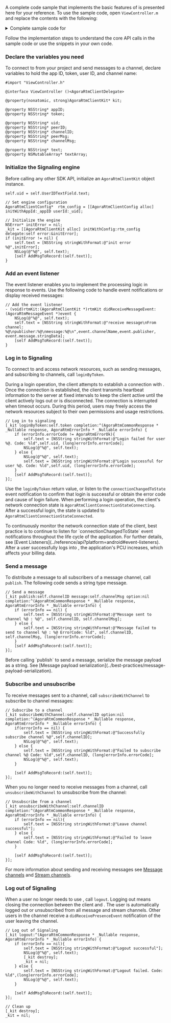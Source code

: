<PlatformWrapper platform="ios, macos">


A complete code sample that implements the basic features of <Vpd k="NAME" /> is presented here for your reference. To use the sample code, open `ViewController.m` and replace the contents with  the following:

<details>
<summary>Complete sample code for <Vpd k="PRODUCT" /></summary>

<CodeBlock language="objc" showLineNumbers>
{`#import "ViewController.h"

@interface ViewController ()<AgoraRtmClientDelegate>

@property(nonatomic, strong)AgoraRtmClientKit* kit;

@property NSString* appID;
@property NSString* token;

@property NSString* uid;
@property NSString* peerID;
@property NSString* channelID;
@property NSString* peerMsg;
@property NSString* channelMsg;

@property NSString* text;
@property NSMutableArray* textArray;

- (void)AddMsgToRecord:(NSString*)text;

@end

@implementation ViewController

- (void)viewDidLoad {
[super viewDidLoad];
// Enter your App ID
self.appID = @"your_appid";
self.MsgTextView.textColor = UIColor.blueColor;
self.textArray = [[NSMutableArray alloc]init];
}

- (void)rtmKit:(AgoraRtmClientKit *)rtmKit didReceiveMessageEvent:(AgoraRtmMessageEvent *)event {
    NSLog(@"%@", self.text);
    self.text = [NSString stringWithFormat:@"receive message\nFrom channel: %@\npublisher:%@\nmessage:%@\n",event.channelName,event.publisher, event.message.stringData];
    [self AddMsgToRecord:(self.text)];
}

// Add message to the UI TextView
- (void)AddMsgToRecord:(NSString*)text {


[self.textArray addObject:(self.text)];
self.MsgTextView.text = [self.textArray componentsJoinedByString:(@"\n")];

}

- (IBAction)Login:(id)sender {
    self.uid = self.UserIDTextField.text;
    // Enter your token
    self.token = @"your_token";

    AgoraRtmClientConfig*  rtm_config = [[AgoraRtmClientConfig alloc] initWithAppId:_appID userId:_uid];

    NSError* initError = nil;
    _kit = [[AgoraRtmClientKit alloc] initWithConfig:rtm_config delegate:self error:&initError];
    if (initError != nil) {
        self.text = [NSString stringWithFormat:@"init error %@",initError];
        NSLog(@"%@", self.text);
        [self AddMsgToRecord:(self.text)];
    }
    // Log in the RTM server
    [_kit loginByToken:self.token completion:^(AgoraRtmCommonResponse * _Nullable response, AgoraRtmErrorInfo * _Nullable errorInfo) {
        if (errorInfo.errorCode != AgoraRtmErrorOk){
            self.text = [NSString stringWithFormat:@"Login failed for user %@. Code: %ld",self.uid, (long)errorInfo.errorCode];
            NSLog(@"%@", self.text);
        } else {
            NSLog(@"%@", self.text);
            self.text = [NSString stringWithFormat:@"Login successful for user %@. Code: %ld",self.uid, (long)errorInfo.errorCode];
        }
        [self AddMsgToRecord:(self.text)];
    }];

}

- (IBAction)Logout:(id)sender {
if (_kit != nil) {
    // Log out from the RTM server
    [_kit logout:^(AgoraRtmCommonResponse * _Nullable response, AgoraRtmErrorInfo * _Nullable errorInfo) {
        if (errorInfo == nil){
            self.text = [NSString stringWithFormat:@"Logout successful"];
            NSLog(@"%@", self.text);
            [_kit destroy];
            _kit = nil;
        } else {
            self.text = [NSString stringWithFormat:@"Logout failed. Code: %ld",(long)errorInfo.errorCode];
            NSLog(@"%@", self.text);
        }

        [self AddMsgToRecord:(self.text)];
    }];
    }
}

- (IBAction)SubscribeChannel:(id)sender {
self.channelID = self.ChannelIDTextField.text;
if (_kit != nil) {
    // Subscribe to a channel
    [_kit subscribeWithChannel:self.channelID option:nil completion:^(AgoraRtmCommonResponse * _Nullable response, AgoraRtmErrorInfo * _Nullable errorInfo) {
        if(errorInfo == nil) {
            self.text = [NSString stringWithFormat:@"Successfully subscribe channel %@",self.channelID];
            NSLog(@"%@", self.text);
        } else {
            self.text = [NSString stringWithFormat:@"Failed to subscribe channel %@ Code: %ld",self.channelID, (long)errorInfo.errorCode];
            NSLog(@"%@", self.text);
        }

        [self AddMsgToRecord:(self.text)];
    }];
    }
}

- (IBAction)UnsubscribeChannel:(id)sender {
    if (_kit == nil)
        return;
    // Unsubscribe from a channel
    [_kit unsubscribeWithChannel:self.channelID completion:^(AgoraRtmCommonResponse * _Nullable response, AgoraRtmErrorInfo * _Nullable errorInfo) {
        if (errorInfo == nil){
            self.text = [NSString stringWithFormat:@"Leave channel successful"];
        } else {
            self.text = [NSString stringWithFormat:@"Failed to leave channel Code: %ld", (long)errorInfo.errorCode]; }

        [self AddMsgToRecord:(self.text)];
    }];
}

- (IBAction)SendMessageToMessageChannel:(id)sender {
self.channelID = self.ChannelIDTextField.text;
self.channelMsg = self.GroupMsgTextField.text;
    // Publish a message
    [_kit publish:self.channelID message:self.channelMsg option:nil completion:^(AgoraRtmCommonResponse * _Nullable response, AgoraRtmErrorInfo * _Nullable errorInfo) {
        if (errorInfo == nil)
        {
            self.text = [NSString stringWithFormat:@"Message sent to channel %@ : %@", self.channelID, self.channelMsg];        }
        else
        {
            self.text = [NSString stringWithFormat:@"Message failed to send to channel %@ : %@ ErrorCode: %ld", self.channelID, self.channelMsg, (long)errorInfo.errorCode];        }

        [self AddMsgToRecord:(self.text)];
    }];
}
@end`}
</CodeBlock>
</details>

Follow the implementation steps to understand the core API calls in the sample code or use the snippets in your own code.
 

### Declare the variables you need

To connect to <Vg k="SIG" /> from your project and send messages to a channel, declare variables to hold the app ID, token, user ID, and channel name:

```objc
#import "ViewController.h"

@interface ViewController ()<AgoraRtmClientDelegate>

@property(nonatomic, strong)AgoraRtmClientKit* kit;

@property NSString* appID;
@property NSString* token;

@property NSString* uid;
@property NSString* peerID;
@property NSString* channelID;
@property NSString* peerMsg;
@property NSString* channelMsg;

@property NSString* text;
@property NSMutableArray* textArray;
```

### Initialize the Signaling engine

Before calling any other <Vg k="SIG" /> SDK API, initialize an `AgoraRtmClientKit` object instance.

```objc
self.uid = self.UserIDTextField.text;

// Set engine configuration
AgoraRtmClientConfig*  rtm_config = [[AgoraRtmClientConfig alloc] initWithAppId:_appID userId:_uid];

// Initialize the engine
NSError* initError = nil;
_kit = [[AgoraRtmClientKit alloc] initWithConfig:rtm_config delegate:self error:&initError];
if (initError != nil) {
    self.text = [NSString stringWithFormat:@"init error %@",initError];
    NSLog(@"%@", self.text);
    [self AddMsgToRecord:(self.text)];
}
```

### Add an event listener

The event listener enables you to implement the processing logic in response to <Vg k="SIG" /> events. Use the following code to handle event notifications or display received messages:

```objc
// Add the event listener
- (void)rtmKit:(AgoraRtmClientKit *)rtmKit didReceiveMessageEvent:(AgoraRtmMessageEvent *)event {
    NSLog(@"%@", self.text);
    self.text = [NSString stringWithFormat:@"receive message\nFrom channel: %@\npublisher:%@\nmessage:%@\n",event.channelName,event.publisher, event.message.stringData];
    [self AddMsgToRecord:(self.text)];
}
```

### Log in to Signaling

To connect to <Vg k="SIG" /> and access <Vg k="SIG" /> network resources, such as sending messages, and subscribing to channels, call `loginByToken`.

During a login operation, the client attempts to establish a connection with <Vg k="SIG" />. Once the connection is established, the client transmits heartbeat information to the <Vg k="SIG" /> server at fixed intervals to keep the client active until the client actively logs out or is disconnected. The connection is interrupted when timeout occurs. During this period, users may freely access the <Vg k="SIG" /> network resources subject to their own permissions and usage restrictions.

```objc
// Log in to signaling
[_kit loginByToken:self.token completion:^(AgoraRtmCommonResponse * _Nullable response, AgoraRtmErrorInfo * _Nullable errorInfo) {
    if (errorInfo.errorCode != AgoraRtmErrorOk){
        self.text = [NSString stringWithFormat:@"Login failed for user %@. Code: %ld",self.uid, (long)errorInfo.errorCode];
        NSLog(@"%@", self.text);
    } else {
        NSLog(@"%@", self.text);
        self.text = [NSString stringWithFormat:@"Login successful for user %@. Code: %ld",self.uid, (long)errorInfo.errorCode];
    }
    [self AddMsgToRecord:(self.text)];
}];
```

Use the `loginByToken` return value, or listen to the `connectionChangedToState` event notification to confirm that login is successful or obtain the error code and cause of login failure. When performing a login operation, the client's network connection state is `AgoraRtmClientConnectionStateConnecting`. After a successful login, the state is updated to `AgoraRtmClientConnectionStateConnected`. 

<Admonition title="Best practice">
To continuously monitor the network connection state of the client, best practice is to continue to listen for `connectionChangedToState` event notifications throughout the life cycle of the application. For further details, see [Event Listeners](../reference/api?platform=android#event-listeners).
</Admonition>

<Admonition type="caution">
After a user successfully logs into <Vg k="SIG"/>, the application's PCU increases, which affects your billing data.
</Admonition>

### Send a message

To distribute a message to all subscribers of a message channel, call `publish`. The following code sends a string type message.

```objc
// Send a message
[_kit publish:self.channelID message:self.channelMsg option:nil completion:^(AgoraRtmCommonResponse * _Nullable response, AgoraRtmErrorInfo * _Nullable errorInfo) {
    if (errorInfo == nil) {
        self.text = [NSString stringWithFormat:@"Message sent to channel %@ : %@", self.channelID, self.channelMsg];
    } else {
        self.text = [NSString stringWithFormat:@"Message failed to send to channel %@ : %@ ErrorCode: %ld", self.channelID, self.channelMsg, (long)errorInfo.errorCode];
    }
    [self AddMsgToRecord:(self.text)];
}];
```

<Admonition>
Before calling `publish` to send a message, serialize the message payload as a string. See [Message payload serialization](../best-practices/message-payload-serialization).
</Admonition>

### Subscribe and unsubscribe

To receive messages sent to a channel, call `subscribeWithChannel` to subscribe to channel messages:

```objc
// Subscribe to a channel
[_kit subscribeWithChannel:self.channelID option:nil completion:^(AgoraRtmCommonResponse * _Nullable response, AgoraRtmErrorInfo * _Nullable errorInfo) {
    if(errorInfo == nil) {
        self.text = [NSString stringWithFormat:@"Successfully subscribe channel %@",self.channelID];
        NSLog(@"%@", self.text);
    } else {
        self.text = [NSString stringWithFormat:@"Failed to subscribe channel %@ Code: %ld",self.channelID, (long)errorInfo.errorCode];
        NSLog(@"%@", self.text);
    }

    [self AddMsgToRecord:(self.text)];
}];
```

When you no longer need to receive messages from a channel, call `unsubscribeWithChannel` to unsubscribe from the channel:

```objc
// Unsubscribe from a channel
[_kit unsubscribeWithChannel:self.channelID completion:^(AgoraRtmCommonResponse * _Nullable response, AgoraRtmErrorInfo * _Nullable errorInfo) {
    if (errorInfo == nil){
        self.text = [NSString stringWithFormat:@"Leave channel successful"];
    } else {
        self.text = [NSString stringWithFormat:@"Failed to leave channel Code: %ld", (long)errorInfo.errorCode];
    }

    [self AddMsgToRecord:(self.text)];
}];
```

For more information about sending and receiving messages see [Message channels](../core-functionality/message-channel) and [Stream channels](../core-functionality/stream-channel).

### Log out of Signaling

When a user no longer needs to use <Vg k="SIG" />, call `logout`. Logging out means closing the connection between the client and <Vg k="SIG" />. The user is automatically logged out or unsubscribed from all message and stream channels. Other users in the channel receive a `didReceivePresenceEvent` notification of the user leaving the channel.

```objc
// Log out of Signaling
[_kit logout:^(AgoraRtmCommonResponse * _Nullable response, AgoraRtmErrorInfo * _Nullable errorInfo) {
    if (errorInfo == nil){
        self.text = [NSString stringWithFormat:@"Logout successful"];
        NSLog(@"%@", self.text);
        [_kit destroy];
        _kit = nil;
    } else {
        self.text = [NSString stringWithFormat:@"Logout failed. Code: %ld",(long)errorInfo.errorCode];
        NSLog(@"%@", self.text);
    }

    [self AddMsgToRecord:(self.text)];
}];

// Clean up
[_kit destroy];
_kit = nil;
```

</PlatformWrapper>
